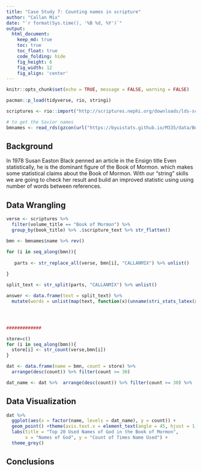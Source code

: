 ```yaml
---
title: "Case Study 7: Counting names in scripture"
author: "Callan Mix"
date: "`r format(Sys.time(), '%B %d, %Y')`"
output:
  html_document:  
    keep_md: true
    toc: true
    toc_float: true
    code_folding: hide
    fig_height: 6
    fig_width: 12
    fig_align: 'center'
---
```


```r
knitr::opts_chunk$set(echo = TRUE, message = FALSE, warning = FALSE)
```

```r
pacman::p_load(tidyverse, rio, stringi)

```

```r
scriptures <- rio::import("http://scriptures.nephi.org/downloads/lds-scriptures.csv.zip")

# to get the Savior names
bmnames <- read_rds(gzcon(url("https://byuistats.github.io/M335/data/BoM_SaviorNames.rds")))


```

## Background

In 1978 Susan Easton Black penned an article in the Ensign title Even statistically, he is the dominant figure of the Book of Mormon. which makes some statistical claims about the Book of Mormon. With our “string” skills we are going to check her result and build an improved statistic using using number of words between references.



## Data Wrangling

```r
verse <- scriptures %>% 
  filter(volume_title == "Book of Mormon") %>% 
  group_by(book_title) %>% .$scripture_text %>% str_flatten()

bmn <- bmnames$name %>% rev()

for (i in seq_along(bmn)){
  
   parts <- str_replace_all(verse, bmn[i], "CALLANMIX") %>% unlist()
   
}

split_text <- str_split(parts, "CALLANMIX") %>% unlist()

answer <- data.frame(text = split_text) %>% 
  mutate(words = unlist(map(text, function(x)(unname(stri_stats_latex(x)[4])))))




#############

store=c()
for (i in seq_along(bmn)){
  store[i] <- str_count(verse,bmn[i])
}

dat <- data.frame(name = bmn, count = store) %>% 
  arrange(desc(count)) %>% filter(count >= 30)

dat_name <- dat %>%  arrange(desc(count)) %>% filter(count >= 30) %>% .$name %>%  unique()
```

## Data Visualization

```r



dat %>% 
  ggplot(aes(x = factor(name, levels = dat_name), y = count)) +
  geom_point() +theme(axis.text.x = element_text(angle = 45, hjust = 1, vjust = 0.5)) +
  labs(title = "Top 20 Used Names of God in the Book of Mormon",
       x = "Names of God", y = "Count of Times Name Used") +
  theme_grey()

```

## Conclusions
